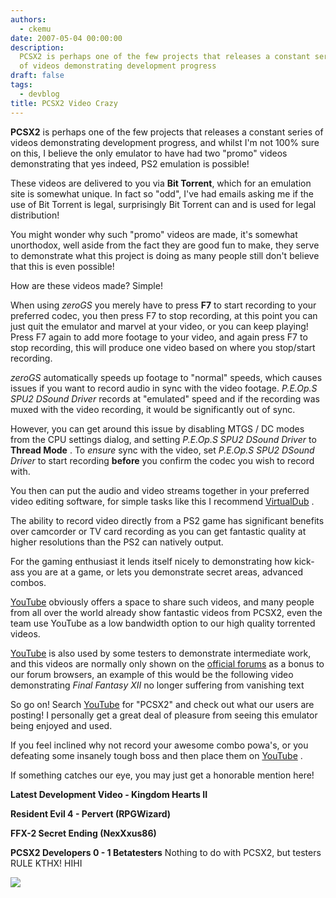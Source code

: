 ```yaml
---
authors:
  - ckemu
date: 2007-05-04 00:00:00
description:
  PCSX2 is perhaps one of the few projects that releases a constant series
  of videos demonstrating development progress
draft: false
tags:
  - devblog
title: PCSX2 Video Crazy
---
```


**PCSX2** is perhaps one of the few projects that releases a constant
series of videos demonstrating development progress, and whilst I'm not
100% sure on this, I believe the only emulator to have had two "promo"
videos demonstrating that yes indeed, PS2 emulation is possible!

<!-- truncate -->

These videos are delivered to you via **Bit Torrent**, which for an emulation
site is somewhat unique. In fact so "odd", I've had emails asking me if
the use of Bit Torrent is legal, surprisingly Bit Torrent can and is
used for legal distribution!

You might wonder why such "promo" videos are made, it's somewhat
unorthodox, well aside from the fact they are good fun to make, they
serve to demonstrate what this project is doing as many people still
don't believe that this is even possible!

How are these videos made? Simple!

When using _zeroGS_ you merely have to press **F7** to start recording
to your preferred codec, you then press F7 to stop recording, at this
point you can just quit the emulator and marvel at your video, or you
can keep playing! Press F7 again to add more footage to your video, and
again press F7 to stop recording, this will produce one video based on
where you stop/start recording.

_zeroGS_ automatically speeds up footage to "normal" speeds, which
causes issues if you want to record audio in sync with the video
footage. _P.E.Op.S SPU2 DSound Driver_ records at "emulated" speed and
if the recording was muxed with the video recording, it would be
significantly out of sync.

However, you can get around this issue by disabling MTGS / DC modes from
the CPU settings dialog, and setting _P.E.Op.S SPU2 DSound Driver_ to
**Thread Mode** . To _ensure_ sync with the video, set _P.E.Op.S SPU2
DSound Driver_ to start recording **before** you confirm the codec you
wish to record with.

You then can put the audio and video streams together in your preferred
video editing software, for simple tasks like this I recommend
[VirtualDub](http://www.virtualdub.org/) .

The ability to record video directly from a PS2 game has significant
benefits over camcorder or TV card recording as you can get fantastic
quality at higher resolutions than the PS2 can natively output.

For the gaming enthusiast it lends itself nicely to demonstrating how
kick-ass you are at a game, or lets you demonstrate secret areas,
advanced combos.

[YouTube](http://www.youtube.com) obviously offers a space to share such
videos, and many people from all over the world already show fantastic
videos from PCSX2, even the team use YouTube as a low bandwidth option
to our high quality torrented videos.

[YouTube](http://www.youtube.com) is also used by some testers to
demonstrate intermediate work, and this videos are normally only shown
on the [official forums](http://forums.pcsx2.net) as a bonus to our
forum browsers, an example of this would be the following video
demonstrating _Final Fantasy XII_ no longer suffering from vanishing
text

<!-- TODO - embed video links were lost! -->

So go on! Search [YouTube](http://www.youtube.com) for "PCSX2" and check
out what our users are posting! I personally get a great deal of
pleasure from seeing this emulator being enjoyed and used.

If you feel inclined why not record your awesome combo powa's, or you
defeating some insanely tough boss and then place them on
[YouTube](http://www.youtube.com) .

If something catches our eye, you may just get a honorable mention here!

**Latest Development Video - Kingdom Hearts II**

**Resident Evil 4 - Pervert (RPGWizard)**

**FFX-2 Secret Ending (NexXxus86)**

**PCSX2 Developers 0 - 1 Betatesters**
Nothing to do with PCSX2, but testers RULE KTHX! HIHI

![](./img/pcsx2-video-crazy.jpg)
